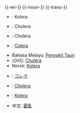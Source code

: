 {{-en-}}
{{-noun-}}
{{-trans-}}

*{{da}}: Kolera
*{{de}}: Cholera
*{{fr}}: Choléra
*{{it}}: [[Colera]]
*Bahasa Melayu: [[Penyakit Taun]]
*{{nl}]: [[Cholera]]
*Norsk: [[Kolera]]
*{{jp}}: [[コレラ]]
*{{pl}}: [[Cholera]]
*{{sv}}: [[Kolera]]
*中文: [[霍亂]]